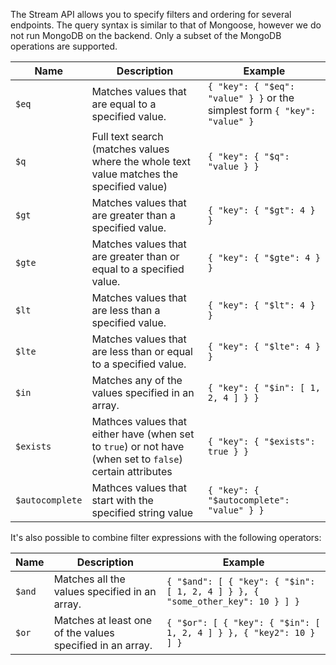The Stream API allows you to specify filters and ordering for several endpoints. The query syntax is similar to that of Mongoose, however we do not run MongoDB on the backend. Only a subset of the MongoDB operations are supported.

| Name            | Description                                                                                               | Example                                                                   |
| --------------- | --------------------------------------------------------------------------------------------------------- | ------------------------------------------------------------------------- |
| `$eq`           | Matches values that are equal to a specified value.                                                       | `{ "key": { "$eq": "value" } }` or the simplest form `{ "key": "value" }` |
| `$q`            | Full text search (matches values where the whole text value matches the specified value)                  | `{ "key": { "$q": "value } }`                                             |
| `$gt`           | Matches values that are greater than a specified value.                                                   | `{ "key": { "$gt": 4 } }`                                                 |
| `$gte`          | Matches values that are greater than or equal to a specified value.                                       | `{ "key": { "$gte": 4 } }`                                                |
| `$lt`           | Matches values that are less than a specified value.                                                      | `{ "key": { "$lt": 4 } }`                                                 |
| `$lte`          | Matches values that are less than or equal to a specified value.                                          | `{ "key": { "$lte": 4 } }`                                                |
| `$in`           | Matches any of the values specified in an array.                                                          | `{ "key": { "$in": [ 1, 2, 4 ] } }`                                       |
| `$exists`       | Mathces values that either have (when set to `true`) or not have (when set to `false`) certain attributes | `{ "key": { "$exists": true } }`                                          |
| `$autocomplete` | Mathces values that start with the specified string value                                                 | `{ "key": { "$autocomplete": "value" } }`                                 |

It's also possible to combine filter expressions with the following operators:

| Name   | Description                                               | Example                                                                       |
| ------ | --------------------------------------------------------- | ----------------------------------------------------------------------------- |
| `$and` | Matches all the values specified in an array.             | `{ "$and": [ { "key": { "$in": [ 1, 2, 4 ] } }, { "some_other_key": 10 } ] }` |
| `$or`  | Matches at least one of the values specified in an array. | `{ "$or": [ { "key": { "$in": [ 1, 2, 4 ] } }, { "key2": 10 } ] }`            |

